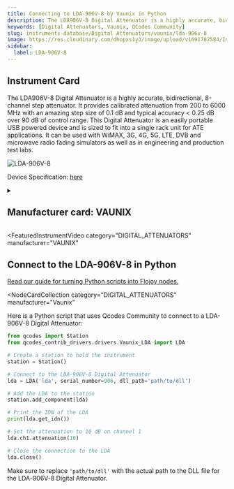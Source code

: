 ```yaml
---
title: Connecting to LDA-906V-8 by Vaunix in Python
description: The LDA906V-8 Digital Attenuator is a highly accurate, bidirectional, 8-channel step attenuator. It provides calibrated attenuation from 200 to 6000 MHz with an amazing step size of 0.1 dB and typical accuracy < 0.25 dB over 90 dB of control range. This Digital Attenuator is an easily portable USB powered device and is sized to fit into a single rack unit for ATE applications. It can be used with WiMAX, 3G, 4G, 5G, LTE, DVB and microwave radio fading simulators as well as in engineering and production test labs.
keywords: [Digital Attenuators, Vaunix, QCodes Community]
slug: instruments-database/Digital Attenuators/vaunix/lda-906v-8
image: https://res.cloudinary.com/dhopxs1y3/image/upload/v1691782584/Instruments/Digital%20Attenuator/LDA-908V-8/LDA-908V-8.png
sidebar:
  label: LDA-906V-8
---
```



## Instrument Card

The LDA906V-8 Digital Attenuator is a highly accurate, bidirectional, 8-channel step attenuator. It provides calibrated attenuation from 200 to 6000 MHz with an amazing step size of 0.1 dB and typical accuracy < 0.25 dB over 90 dB of control range. This Digital Attenuator is an easily portable USB powered device and is sized to fit into a single rack unit for ATE applications. It can be used with WiMAX, 3G, 4G, 5G, LTE, DVB and microwave radio fading simulators as well as in engineering and production test labs.

![LDA-906V-8](https://res.cloudinary.com/dhopxs1y3/image/upload/v1691782584/Instruments/Digital%20Attenuator/LDA-908V-8/LDA-908V-8.png)

Device Specification: [here](https://vaunix.com/resources/digital%20attenuators-datasheet.pdf)

<details style={{ marginTop: "15px"}}>
<summary><h2 style={{display:'inline'}}>Manufacturer card: VAUNIX</h2></summary>

![VAUNIX](https://res.cloudinary.com/dhopxs1y3/image/upload/v1692125985/Instruments/Vendor%20Logos/Vaunix.png)

Vaunix Technology Corp. designs, manufactures, and services RF and microwave test equipment and digital radio communications products. Utilizing our deep RF and software engineering expertise, rooted in microwave radio and wireless equipment repair and testing, Vaunix developed the Lab Brick® family of electronic test products, which set a new standard for cost, size, and simplicity of wireless testing devices. Powered by a USB connection and controlled by easy-to-use, graphical-user-interface (GUI) software, Lab Bricks have been designed to meet the needs of wireless engineers and technicians who want to create flexible, customized system solutions either in the lab or in the field. We 've expanded our Lab Brick® family of electronic test products to include Attenuator Matrix solutions that double as Wireless [Handover Test Systems](https://vaunix.com/handover-test-systems/) to give our test technicians and product engineers the advanced capability to solve unique wireless _handover _testing challenges and bring affordability, functionality, reliability and simplicity to the microwave test bench.

- Headquarters: USA
- Yearly Revenue (millions, USD): 5
- Vendor Website: [here](https://vaunix.com/)

</details>


<FeaturedInstrumentVideo
  category="DIGITAL_ATTENUATORS"
  manufacturer="VAUNIX"
></FeaturedInstrumentVideo>

## Connect to the LDA-906V-8 in Python

[Read our guide for turning Python scripts into Flojoy nodes.](https://docs.flojoy.ai/contribution/blocks/custom-flojoy-block/)


<Tabs>
<TabItem value="Flojoy" label="Flojoy" className="flojoy-instrument-tabs">

<NodeCardCollection
  category="DIGITAL_ATTENUATORS"
  manufacturer="Vaunix"
></NodeCardCollection>

</TabItem>
<TabItem value="QCodes Community" label="QCodes Community">

Here is a Python script that uses Qcodes Community to connect to a LDA-906V-8 Digital Attenuator:

```python
from qcodes import Station
from qcodes_contrib_drivers.drivers.Vaunix_LDA import LDA

# Create a station to hold the instrument
station = Station()

# Connect to the LDA-906V-8 Digital Attenuator
lda = LDA('lda', serial_number=906, dll_path='path/to/dll')

# Add the LDA to the station
station.add_component(lda)

# Print the IDN of the LDA
print(lda.get_idn())

# Set the attenuation to 10 dB on channel 1
lda.ch1.attenuation(10)

# Close the connection to the LDA
lda.close()
```

Make sure to replace `'path/to/dll'` with the actual path to the DLL file for the LDA-906V-8 Digital Attenuator.

</TabItem>
</Tabs>
